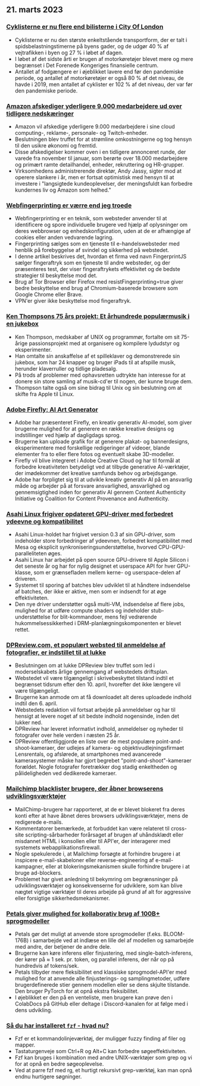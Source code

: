 

<CallToAction />

<Steps>

## 21. marts 2023

### [Cyklisterne er nu flere end bilisterne i City Of London](https://www.forbes.com/sites/carltonreid/2023/03/01/cyclists-now-outnumber-motorists-in-city-of-london/?ref=hackernewsgpt.com)

- Cyklisterne er nu den største enkeltstående transportform, der er talt i spidsbelastningstimerne på byens gader, og de udgør 40 % af vejtrafikken i byen og 27 % i løbet af dagen.
- I løbet af det sidste årti er brugen af motorkøretøjer blevet mere og mere begrænset i Det Forenede Kongeriges finansielle centrum.
- Antallet af fodgængere er i øjeblikket lavere end før den pandemiske periode, og antallet af motorkøretøjer er også 80 % af det niveau, de havde i 2019, men antallet af cyklister er 102 % af det niveau, der var før den pandemiske periode.

### [Amazon afskediger yderligere 9.000 medarbejdere ud over tidligere nedskæringer](https://www.cnbc.com/2023/03/20/amazon-layoffs-company-to-cut-off-9000-more-workers.html?ref=hackernewsgpt.com)

- Amazon vil afskedige yderligere 9.000 medarbejdere i sine cloud computing-, reklame-, personale- og Twitch-enheder.
- Beslutningen blev truffet for at strømline omkostningerne og tog hensyn til den usikre økonomi og fremtid.
- Disse afskedigelser kommer oven i en tidligere annonceret runde, der varede fra november til januar, som berørte over 18.000 medarbejdere og primært ramte detailhandel, enheder, rekruttering og HR-grupper.
- Virksomhedens administrerende direktør, Andy Jassy, sigter mod at operere slankere i år, men er fortsat optimistisk med hensyn til at investere i "langsigtede kundeoplevelser, der meningsfuldt kan forbedre kundernes liv og Amazon som helhed."

### [Webfingerprinting er værre end jeg troede](https://www.bitestring.com/posts/2023-03-19-web-fingerprinting-is-worse-than-I-thought.html?ref=hackernewsgpt.com)

- Webfingerprinting er en teknik, som websteder anvender til at identificere og spore individuelle brugere ved hjælp af oplysninger om deres webbrowser og enhedskonfiguration, uden at de er afhængige af cookies eller anden vedvarende lagring.
- Fingerprinting sælges som en tjeneste til e-handelswebsteder med henblik på forebyggelse af svindel og sikkerhed på webstedet.
- I denne artikel beskrives det, hvordan et firma ved navn FingerprintJS sælger fingeraftryk som en tjeneste til andre websteder, og der præsenteres test, der viser fingeraftrykets effektivitet og de bedste strategier til beskyttelse mod det.
- Brug af Tor Browser eller Firefox med resistFingerprinting=true giver bedre beskyttelse end brug af Chromium-baserede browsere som Google Chrome eller Brave.
- VPN'er giver ikke beskyttelse mod fingeraftryk.

### [Ken Thompsons 75 års projekt: Et århundrede populærmusik i en jukebox](https://www.youtube.com/watch?v=kaandEt_pKw&ref=hackernewsgpt.com)

- Ken Thompson, medskaber af UNIX og programmør, fortalte om sit 75-årige passionsprojekt med at organisere og kompilere lydudstyr og eksperimenter.
- Han omtalte sin anskaffelse af et spilleklaver og demonstrerede sin jukebox, som har 24 knapper og bruger iPads til at afspille musik, herunder klaverruller og tidlige pladesalg.
- På trods af problemer med ophavsretten udtrykte han interesse for at donere sin store samling af musik-cd'er til nogen, der kunne bruge dem.
- Thompson talte også om sine bidrag til Unix og sin beslutning om at skifte fra Apple til Linux.

### [Adobe Firefly: AI Art Generator](https://www.adobe.com/sensei/generative-ai/firefly.html?ref=hackernewsgpt.com)

- Adobe har præsenteret Firefly, en kreativ generativ AI-model, som giver brugerne mulighed for at generere en række kreative designs og indstillinger ved hjælp af dagligdags sprog.
- Brugerne kan uploade grafik for at generere plakat- og bannerdesigns, eksperimentere med forskellige redigeringer af videoer, blande elementer fra to eller flere fotos og eventuelt skabe 3D-modeller.
- Firefly vil blive integreret i Adobe Creative Cloud og har til formål at forbedre kreativiteten betydeligt ved at tilbyde generative AI-værktøjer, der imødekommer det kreative samfunds behov og arbejdsgange.
- Adobe har forpligtet sig til at udvikle kreativ generativ AI på en ansvarlig måde og arbejder på at forsvare ansvarlighed, ansvarlighed og gennemsigtighed inden for generativ AI gennem Content Authenticity Initiative og Coalition for Content Provenance and Authenticity.

### [Asahi Linux frigiver opdateret GPU-driver med forbedret ydeevne og kompatibilitet](https://asahilinux.org/2023/03/road-to-vulkan/?ref=hackernewsgpt.com)

- Asahi Linux-holdet har frigivet version 0.3 af sin GPU-driver, som indeholder store forbedringer af ydeevnen, forbedret kompatibilitet med Mesa og eksplicit synkroniseringsunderstøttelse, hvorved CPU-GPU-paralleliteten øges.
- Asahi Linux har arbejdet på open source GPU-drivere til Apple Silicon i det seneste år og har for nylig designet et userspace API for hver GPU-klasse, som er grænsefladen mellem kerne- og userspace-delen af driveren.
- Systemet til sporing af batches blev udviklet til at håndtere indsendelse af batches, der ikke er aktive, men som er indsendt for at øge effektiviteten.
- Den nye driver understøtter også multi-VM, indsendelse af flere jobs, mulighed for at udføre compute shaders og indeholder stub-understøttelse for blit-kommandoer, mens fejl vedrørende hukommelsessikkerhed i DRM-planlægningskomponenten er blevet rettet.

### [DPReview.com, et populært websted til anmeldelse af fotografier, er indstillet til at lukke](https://www.dpreview.com/news/5901145460/dpreview-com-to-close?ref=hackernewsgpt.com)

- Beslutningen om at lukke DPReview blev truffet som led i moderselskabets årlige gennemgang af webstedets driftsplan.
- Webstedet vil være tilgængeligt i skrivebeskyttet tilstand indtil et begrænset tidsrum efter den 10. april, hvorefter det ikke længere vil være tilgængeligt.
- Brugerne kan anmode om at få downloadet alt deres uploadede indhold indtil den 6. april.
- Webstedets redaktion vil fortsat arbejde på anmeldelser og har til hensigt at levere noget af sit bedste indhold nogensinde, inden det lukker ned.
- DPReview har leveret informativt indhold, anmeldelser og nyheder til fotografer over hele verden i næsten 25 år.
- DPReview offentliggjorde en liste over de mest populære point-and-shoot-kameraer, der udlejes af kamera- og objektivudlejningsfirmaet Lensrentals, og afslørede, at smartphones med avancerede kamerasystemer måske har gjort begrebet "point-and-shoot"-kameraer forældet. Nogle fotografer foretrækker dog stadig enkeltheden og pålideligheden ved dedikerede kameraer.

### [Mailchimp blacklister brugere, der åbner browserens udviklingsværktøjer](http://news.ycombinator.com/item?id=35235732&ref=hackernewsgpt.com)

- MailChimp-brugere har rapporteret, at de er blevet blokeret fra deres konti efter at have åbnet deres browsers udviklingsværktøjer, mens de redigerede e-mails.
- Kommentatorer bemærkede, at forbuddet kan være relateret til cross-site scripting-sårbarheder forårsaget af brugen af uhåndsklædt eller misdannet HTML i konsollen eller til API'er, der interagerer med systemets webapplikationsfirewall.
- Nogle spekulerede i, at Mailchimp forsøgte at forhindre brugere i at inspicere e-mail-skabeloner eller reverse-engineering af e-mail-kampagner, eller at blokeringsmekanismen skulle forhindre brugere i at bruge ad-blockers.
- Problemet har givet anledning til bekymring om begrænsninger på udviklingsværktøjer og konsekvenserne for udviklere, som kan blive nægtet vigtige værktøjer til deres arbejde på grund af alt for aggressive eller forsigtige sikkerhedsmekanismer.

### [Petals giver mulighed for kollaborativ brug af 100B+ sprogmodeller](https://petals.ml/?ref=hackernewsgpt.com)

- Petals gør det muligt at anvende store sprogmodeller (f.eks. BLOOM-176B) i samarbejde ved at indlæse en lille del af modellen og samarbejde med andre, der betjener de andre dele.
- Brugerne kan køre inferens eller finjustering, med single-batch-inferens, der kører på ≈ 1 sek. pr. token, og parallel inferens, der når op på hundredvis af tokens/sek.
- Petals tilbyder mere fleksibilitet end klassiske sprogmodel-API'er med mulighed for at anvende alle finjusterings- og samplingmetoder, udføre brugerdefinerede stier gennem modellen eller se dens skjulte tilstande. Den bruger PyTorch for at opnå ekstra fleksibilitet.
- I øjeblikket er den på en venteliste, men brugere kan prøve den i ColabDocs på GitHub eller deltage i Discord-kanalen for at følge med i dens udvikling.

### [Så du har installeret `fzf` - hvad nu?](https://andrew-quinn.me/fzf/?ref=hackernewsgpt.com)

- Fzf er et kommandolinjeværktøj, der muliggør fuzzy finding af filer og mapper.
- Tastaturgenveje som Ctrl+R og Alt+C kan forbedre søgeeffektiviteten.
- Fzf kan bruges i kombination med andre UNIX-værktøjer som grep og vi for at opnå en bedre søgeoplevelse.
- Ved at parre fzf med rg, et hurtigt rekursivt grep-værktøj, kan man opnå endnu hurtigere søgninger.

</Steps>
